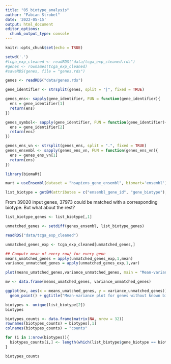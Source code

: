 ```yaml
---
title: "05_biotype_analysis"
author: "Fabian Strobel"
date: '2022-05-15'
output: html_document
editor_options: 
  chunk_output_type: console
---
```


```r
knitr::opts_chunk$set(echo = TRUE)
```

```r
setwd('.')
#tcga_exp_cleaned <- readRDS("data/tcga_exp_cleaned.rds")
#genes <- rownames(tcga_exp_cleaned)
#saveRDS(genes, file = "genes.rds")

genes <- readRDS("data/genes.rds")
```

```r
gene_identifier <- strsplit(genes, split = "|", fixed = TRUE)

genes_ens<- sapply(gene_identifier, FUN = function(gene_identifier){
  ens = gene_identifier[1]
  return(ens)
})

genes_symbol<- sapply(gene_identifier, FUN = function(gene_identifier){
  ens = gene_identifier[2]
  return(ens)
})
```

```r
genes_ens_vn <- strsplit(genes_ens, split = ".", fixed = TRUE)
genes_ensembl <- sapply(genes_ens_vn, FUN = function(genes_ens_vn){
  ens = genes_ens_vn[1]
  return(ens)
})
```

```r
library(biomaRt)
```

```r
mart = useEnsembl(dataset = "hsapiens_gene_ensembl", biomart='ensembl')

list_biotype = getBM(attributes = c("ensembl_gene_id", "gene_biotype"), filters = "ensembl_gene_id", values = genes_ensembl, mart = mart, useCache = FALSE)
```
From 39020 input genes, 37973 could be matched with a corresponding biotype. But what about the rest?

```r
list_biotype_genes <- list_biotype[,1]

unmatched_genes <- setdiff(genes_ensembl, list_biotype_genes)
```

```r
readRDS("data/tcga_exp_cleaned")

unmatched_genes_exp <- tcga_exp_cleaned[unmatched_genes,]

## Compute mean of every row/ for every gene
means_umatched_genes = apply(unmatched_genes_exp,1,mean)
variance_unmatched_genes = apply(unmatched_genes_exp,1,var)

plot(means_umatched_genes,variance_unmatched_genes, main = "Mean-variance plot for genes \n without known biotype")

mv <- data.frame(means_umatched_genes, variance_unmatched_genes)

ggplot(mv, aes(x = means_umatched_genes, y = variance_unmatched_genes)) +
  geom_point() + ggtitle("Mean-variance plot for genes without known biotype")
```

```r
biotypes <- unique(list_biotype[2])
biotypes

biotypes_counts <- data.frame(matrix(NA, nrow = 32))
rownames(biotypes_counts) = biotypes[,1]
colnames(biotypes_counts) = "counts"

for (i in 1:nrow(biotypes)){
  biotypes_counts[i,] <- length(which(list_biotype$gene_biotype == biotypes[i,]))
}

biotypes_counts
```

